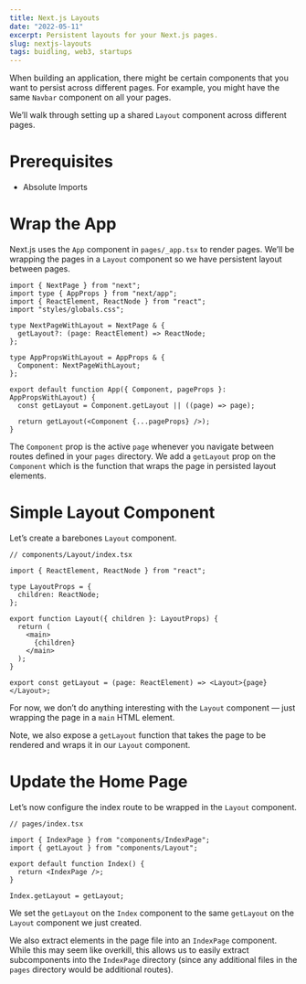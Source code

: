 ```yaml
---
title: Next.js Layouts
date: "2022-05-11"
excerpt: Persistent layouts for your Next.js pages. 
slug: nextjs-layouts
tags: buidling, web3, startups
---
```

When building an application, there might be certain components that you want to persist across different pages. For example, you might have the same `Navbar` component on all your pages. 

We’ll walk through setting up a shared `Layout` component across different pages. 

# Prerequisites

- Absolute Imports

# Wrap the App

Next.js uses the `App` component in `pages/_app.tsx` to render pages. We’ll be wrapping the pages in a `Layout` component so we have persistent layout between pages. 

```tsx
import { NextPage } from "next";
import type { AppProps } from "next/app";
import { ReactElement, ReactNode } from "react";
import "styles/globals.css";

type NextPageWithLayout = NextPage & {
  getLayout?: (page: ReactElement) => ReactNode;
};

type AppPropsWithLayout = AppProps & {
  Component: NextPageWithLayout;
};

export default function App({ Component, pageProps }: AppPropsWithLayout) {
  const getLayout = Component.getLayout || ((page) => page);

  return getLayout(<Component {...pageProps} />);
}
```

The `Component` prop is the active `page` whenever you navigate between routes defined in your `pages` directory. We add a `getLayout` prop on the `Component` which is the function that wraps the page in persisted layout elements. 

# Simple Layout Component

Let’s create a barebones `Layout` component.

```tsx
// components/Layout/index.tsx

import { ReactElement, ReactNode } from "react";

type LayoutProps = {
  children: ReactNode;
};

export function Layout({ children }: LayoutProps) {
  return (
    <main>
      {children}
    </main>
  );
}

export const getLayout = (page: ReactElement) => <Layout>{page}</Layout>;
```

For now, we don’t do anything interesting with the `Layout` component — just wrapping the page in a `main` HTML element. 

Note, we also expose a `getLayout` function that takes the page to be rendered and wraps it in our `Layout` component.

# Update the Home Page

Let’s now configure the index route to be wrapped in the `Layout` component. 

```tsx
// pages/index.tsx

import { IndexPage } from "components/IndexPage";
import { getLayout } from "components/Layout";

export default function Index() {
  return <IndexPage />;
}

Index.getLayout = getLayout;
```

We set the `getLayout` on the `Index` component to the same `getLayout` on the `Layout` component we just created. 

We also extract elements in the page file into an `IndexPage` component. While this may seem like overkill, this allows us to easily extract subcomponents into the `IndexPage` directory (since any additional files in the `pages` directory would be additional routes).